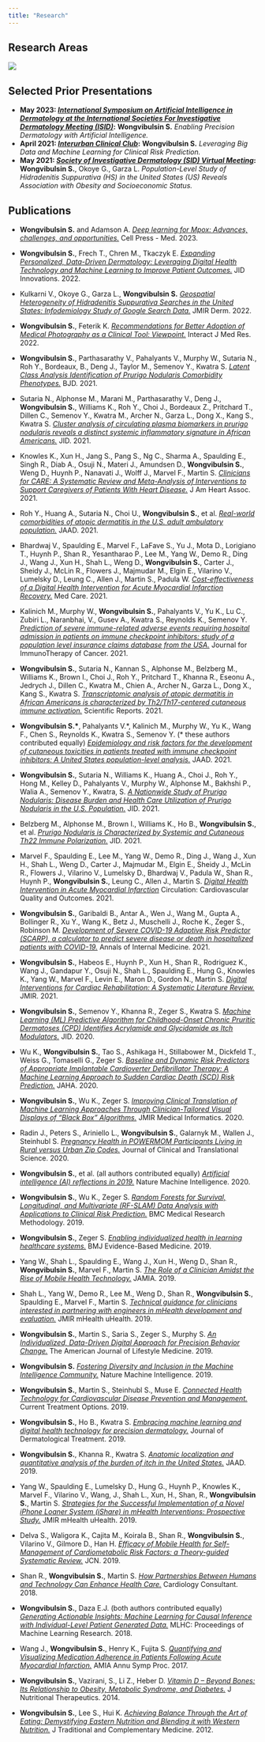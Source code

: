 ```yaml
---
title: "Research"
---
```

## 
## Research Areas

![](overview.jpg)

##
<!--## ## Current Projects

* __Machine Learning for Individualized COVID-19 Clinical Risk Prediction:__ under the advisement of Dr. Scott Zeger, PhD, Dr. Matthew Robinson, MD, Dr. Mei-Cheng Wang, PhD, and Dr. Brian Garibaldi, MD

* __Big Data, Machine Learning, and Digital Health Technology for Precision Dermatology:__ under the advisement of Dr. Shawn Kwatra, MD, Dr. Yevgeniy (“Eugene”) Semenov, MD, MA, and Dr. Scott Zeger, PhD !-->

##

<!--## Upcoming Presentation !-->

## Selected Prior Presentations
* __May 2023: [*International Symposium on Artificial Intelligence in Dermatology at the International Societies For Investigative Dermatology Meeting (ISID)*](https://isid2023.org/):__ __Wongvibulsin S.__  *Enabling Precision Dermatology with Artificial Intelligence.* 
* __April 2021: [*Interurban Clinical Club*](http://interurbanclinicalclub.org/):__ __Wongvibulsin S.__  *Leveraging Big Data and Machine Learning for Clinical Risk Prediction.* 
* __May 2021: [*Society of Investigative Dermatology (SID) Virtual Meeting*](https://www.sidannualmeeting.org/):__ __Wongvibulsin S.__, Okoye G., Garza L. *Population-Level Study of Hidradenitis Suppurativa (HS) in the United States (US) Reveals Association with Obesity and Socioeconomic Status.* 

<!--## Manuscripts in Submission
* Ostovaneh M., Dodge A., Wu C., Tracy R., Liu K., Zeger S., McClelland R., __Wongvibulsin S.__, Shea S., Bluemke D, Lima J., Ambale-Venkatesh B. *Machine Learning to Predict Short-versus Long-term Cardiovascular Outcomes: Multi-Ethnic Study of Atherosclerosis.* !-->

##
## Publications
* __Wongvibulsin S.__ and Adamson A. [*Deep learning for Mpox: Advances, challenges, and opportunities.*](https://www.cell.com/med/pdf/S2666-6340(23)00134-4.pdf) Cell Press - Med. 2023.

* __Wongvibulsin S.__, Frech T., Chren M., Tkaczyk E. [*Expanding Personalized, Data-Driven Dermatology: Leveraging Digital Health Technology and Machine Learning to Improve Patient Outcomes.*](https://www.jidinnovations.org/article/S2667-0267(22)00012-1/fulltext) JID Innovations. 2022. 

* Kulkarni V., Okoye G., Garza L., __Wongvibulsin S.__ [*Geospatial Heterogeneity of Hidradenitis Suppurativa Searches in the United States: Infodemiology Study of Google Search Data.*](https://derma.jmir.org/2022/2/e34594) JMIR Derm. 2022.

* __Wongvibulsin S.__, Feterik K. [*Recommendations for Better Adoption of Medical Photography as a Clinical Tool: Viewpoint.*](https://www.i-jmr.org/2022/2/e36102) Interact J Med Res. 2022.

*	__Wongvibulsin S.__, Parthasarathy V., Pahalyants V., Murphy W., Sutaria N., Roh Y., Bordeaux, B., Deng J., Taylor M., Semenov Y., Kwatra S. [*Latent Class Analysis Identification of Prurigo Nodularis Comorbidity Phenotypes.*](https://onlinelibrary.wiley.com/doi/10.1111/bjd.20957) BJD. 2021.

* Sutaria N., Alphonse M., Marani M., Parthasarathy V., Deng J., __Wongvibulsin S.__, Williams K., Roh Y., Choi J., Bordeaux Z., Pritchard T., Dillen C., Semenov Y., Kwatra M., Archer N., Garza L., Dong X., Kang S., Kwatra S. [*Cluster analysis of circulating plasma biomarkers in prurigo nodularis reveals a distinct systemic inflammatory signature in African Americans.*](https://www.sciencedirect.com/science/article/pii/S0022202X21023836) JID. 2021.

* Knowles K., Xun H., Jang S., Pang S., Ng C., Sharma A., Spaulding E., Singh R., Diab A., Osuji N., Materi J., Amundsen D., __Wongvibulsin S.__, Weng D., Huynh P., Nanavati J., Wolff J., Marvel F., Martin S. [*Clinicians for CARE: A Systematic Review and Meta-Analysis of Interventions to Support Caregivers of Patients With Heart Disease.*](https://www.ahajournals.org/doi/10.1161/JAHA.120.019706) J Am Heart Assoc. 2021.

* Roh Y., Huang A., Sutaria N., Choi U., __Wongvibulsin S.__, et al. [*Real-world comorbidities of atopic dermatitis in the U.S. adult ambulatory population.*](https://www.sciencedirect.com/science/article/pii/S0190962221028383?via%3Dihub) JAAD. 2021.

* Bhardwaj V., Spaulding E., Marvel F., LaFave S., Yu J., Mota D., Lorigiano T., Huynh P., Shan R., Yesantharao P., Lee M., Yang W., Demo R., Ding J., Wang J., Xun H., Shah L., Weng D., __Wongvibulsin S.__, Carter J., Sheidy J., McLin R., Flowers J., Majmudar M., Elgin E., Vilarino V., Lumelsky D., Leung C., Allen J., Martin S., Padula W. [*Cost-effectiveness of a Digital Health Intervention for Acute Myocardial Infarction Recovery.*](https://journals.lww.com/lww-medicalcare/Abstract/9000/Cost_effectiveness_of_a_Digital_Health.98112.aspx) Med Care. 2021.

* Kalinich M., Murphy W., __Wongvibulsin S.__, Pahalyants V., Yu K., Lu C., Zubiri L., Naranbhai, V., Gusev A., Kwatra S., Reynolds K., Semenov Y. [*Prediction of severe immune-related adverse events requiring hospital admission in patients on immune checkpoint inhibitors: study of a population level insurance claims database from the USA.*](https://jitc.bmj.com/content/9/3/e001935) Journal for ImmunoTherapy of Cancer. 2021.

* __Wongvibulsin S.__, Sutaria N., Kannan S., Alphonse M., Belzberg M., Williams K., Brown I., Choi J., Roh Y., Pritchard T., Khanna R., Eseonu A., Jedrych J., Dillen C., Kwatra M., Chien A., Archer N., Garza L., Dong X., Kang S., Kwatra S. [*Transcriptomic analysis of atopic dermatitis in African Americans is characterized by Th2/Th17-centered cutaneous immune activation.*](https://www.nature.com/articles/s41598-021-90105-w) Scientific Reports. 2021. 

* __Wongvibulsin S.\*__, Pahalyants V.\*, Kalinich M., Murphy W., Yu K., Wang F., Chen S., Reynolds K., Kwatra S., Semenov Y. (\* these authors contributed equally) [*Epidemiology and risk factors for the development of cutaneous toxicities in patients treated with immune checkpoint inhibitors: A United States population-level analysis.*](https://www.jaad.org/article/S0190-9622(21)00661-7/fulltext) JAAD. 2021. 

* __Wongvibulsin S.__, Sutaria N., Williams K., Huang A., Choi J., Roh Y., Hong M., Kelley D., Pahalyants V., Murphy W., Alphonse M., Bakhshi P., Walia A., Semenov Y., Kwatra, S. [*A Nationwide Study of Prurigo Nodularis: Disease Burden and Health Care Utilization of Prurigo Nodularis in the U.S. Population.*](https://www.sciencedirect.com/science/article/pii/S0022202X21011301) JID. 2021. 

* Belzberg M., Alphonse M., Brown I., Williams K., Ho B., __Wongvibulsin S.__, et al. [*Prurigo Nodularis is Characterized by Systemic and Cutaneous Th22 Immune Polarization.*](https://www.sciencedirect.com/science/article/pii/S0022202X21010162?via%3Dihub) JID. 2021. 

* Marvel F., Spaulding E., Lee M., Yang W., Demo R., Ding J., Wang J., Xun H., Shah L., Weng D., Carter J., Majmudar M., Elgin E., Sheidy J., McLin R., Flowers J., Vilarino V., Lumelsky D., Bhardwaj V., Padula W., Shan R., Huynh P., __Wongvibulsin S.__, Leung C., Allen J., Martin S. [*Digital Health Intervention in Acute Myocardial Infarction*](https://www.ahajournals.org/doi/10.1161/CIRCOUTCOMES.121.007741) Circulation: Cardiovascular Quality and Outcomes. 2021. 

* __Wongvibulsin S.__, Garibaldi B., Antar A., Wen J., Wang M., Gupta A., Bollinger R., Xu Y., Wang K., Betz J., Muschelli J., Roche K., Zeger S., Robinson M. [*Development of Severe COVID-19 Adaptive Risk Predictor (SCARP), a calculator to predict severe disease or death in hospitalized patients with COVID-19.*](https://www.acpjournals.org/doi/10.7326/M20-6754) Annals of Internal Medicine. 2021.

* __Wongvibulsin S.__, Habeos E., Huynh P., Xun H., Shan R., Rodriguez K., Wang J., Gandapur Y., Osuji N., Shah L., Spaulding E., Hung G., Knowles K., Yang W., Marvel F., Levin E., Maron D., Gordon N., Martin S. [*Digital Interventions for Cardiac Rehabilitation: A Systematic Literature Review.*](https://www.jmir.org/2021/2/e18773/) JMIR. 2021.

* __Wongvibulsin S.__, Semenov Y., Khanna R., Zeger S., Kwatra S. [*Machine Learning (ML) Predictive Algorithm for Childhood-Onset Chronic Pruritic Dermatoses (CPD) Identifies Acrylamide and Glycidamide as Itch Modulators.*](https://www.jidonline.org/article/S0022-202X(20)31110-6/fulltext) JID. 2020.

* Wu K., __Wongvibulsin S.__, Tao S., Ashikaga H., Stillabower M., Dickfeld T., Weiss G., Tomaselli G., Zeger S. [*Baseline and Dynamic Risk Predictors of Appropriate Implantable Cardioverter Defibrillator Therapy: A Machine Learning Approach to Sudden Cardiac Death (SCD) Risk Prediction.*](https://www.ahajournals.org/doi/10.1161/JAHA.120.017002) JAHA. 2020.

* __Wongvibulsin S.__, Wu K., Zeger S. [*Improving Clinical Translation of Machine Learning Approaches Through Clinician-Tailored Visual Displays of “Black Box” Algorithms.*](https://medinform.jmir.org/2020/6/e15791/) JMIR Medical Informatics. 2020.

* Radin J., Peters S., Ariniello L., __Wongvibulsin S.__, Galarnyk M., Wallen J., Steinhubl S. [*Pregnancy Health in POWERMOM Participants Living in Rural versus Urban Zip Codes.*](https://doi.org/10.1017/cts.2020.33) Journal of Clinical and Translational Science. 2020.

* __Wongvibulsin S.__, et al. (all authors contributed equally) [*Artificial intelligence (AI) reflections in 2019.*](https://www.nature.com/articles/s42256-019-0141-1) Nature Machine Intelligence. 2020. 

* __Wongvibulsin S.__, Wu K., Zeger S. [*Random Forests for Survival, Longitudinal, and Multivariate (RF-SLAM) Data Analysis with Applications to Clinical Risk Prediction.*](https://bmcmedresmethodol.biomedcentral.com/articles/10.1186/s12874-019-0863-0) BMC Medical Research Methodology. 2019.

*	__Wongvibulsin S.__, Zeger S. [*Enabling individualized health in learning healthcare systems.*](https://ebm.bmj.com/content/25/4/125) BMJ Evidence-Based Medicine. 2019.

* Yang W., Shah L., Spaulding E., Wang J., Xun H., Weng D., Shan R., __Wongvibulsin S.__, Marvel F., Martin S. [*The Role of a Clinician Amidst the Rise of Mobile Health Technology.*](https://academic.oup.com/jamia/article/26/11/1385/5542898) JAMIA. 2019.

* Shah L., Yang W., Demo R., Lee M., Weng D., Shan R., __Wongvibulsin S.__, Spaulding E., Marvel F., Martin S. [*Technical guidance for clinicians interested in partnering with engineers in mHealth development and evaluation.*](https://mhealth.jmir.org/2019/5/e14124/) JMIR mHealth uHealth. 2019.

*	__Wongvibulsin S.__, Martin S., Saria S., Zeger S., Murphy S. [*An Individualized, Data-Driven Digital Approach for Precision Behavior Change.*](https://journals.sagepub.com/doi/full/10.1177/1559827619843489) The American Journal of Lifestyle Medicine. 2019. 

* __Wongvibulsin S.__ [*Fostering Diversity and Inclusion in the Machine Intelligence Community.*](https://www.ncbi.nlm.nih.gov/pmc/articles/PMC6687322/) Nature Machine Intelligence. 2019.

*	__Wongvibulsin S.__, Martin S., Steinhubl S., Muse E. [*Connected Health Technology for Cardiovascular Disease Prevention and Management.*](https://link.springer.com/article/10.1007/s11936-019-0729-0) Current Treatment Options. 2019. 

*	__Wongvibulsin S.__, Ho B., Kwatra S. [*Embracing machine learning and digital health technology for precision dermatology.*](https://www.tandfonline.com/doi/full/10.1080/09546634.2019.1623373) Journal of Dermatological Treatment. 2019. 

*	__Wongvibulsin S.__, Khanna R., Kwatra S. [*Anatomic localization and quantitative analysis of the burden of itch in the United States.*](https://www.sciencedirect.com/science/article/pii/S0190962219309934?via%3Dihub) JAAD. 2019.

*	Yang W., Spaulding E., Lumelsky D., Hung G., Huynh P., Knowles K., Marvel F., Vilarino V., Wang, J., Shah L., Xun, H., Shan, R., __Wongvibulsin S.__, Martin S.  [*Strategies for the Successful Implementation of a Novel iPhone Loaner System (iShare) in mHealth Interventions: Prospective Study.*](https://mhealth.jmir.org/2019/12/e16391/) JMIR mHealth uHealth. 2019.

*	Delva S., Waligora K., Cajita M., Koirala B., Shan R., __Wongvibulsin S.__, Vilarino V., Gilmore D., Han H. [*Efficacy of Mobile Health for Self-Management of Cardiometabolic Risk Factors: a Theory-guided Systematic Review.*](https://journals.lww.com/jcnjournal/Abstract/9000/Efficacy_of_Mobile_Health_for_Self_management_of.99321.aspx) JCN. 2019.

*	Shan R., __Wongvibulsin S.__, Martin S. [*How Partnerships Between Humans and Technology Can Enhance Health Care.*](https://www.consultant360.com/exclusive/cardiology/how-partnerships-between-humans-and-technology-can-enhance-health-care) Cardiology Consultant. 2018.  

*	__Wongvibulsin S.__, Daza E.J. (both authors contributed equally) [*Generating Actionable Insights: Machine Learning for Causal Inference with Individual-Level Patient Generated Data.*](https://static1.squarespace.com/static/59d5ac1780bd5ef9c396eda6/t/5b73799889858325de8d72da/1534294439268/Wongvibulsin_S.pdf) MLHC: Proceedings of Machine Learning Research. 2018. 

*	Wang J., __Wongvibulsin S.__, Henry K., Fujita S. [*Quantifying and Visualizing Medication Adherence in Patients Following Acute Myocardial Infarction.*](https://www.ncbi.nlm.nih.gov/pmc/articles/PMC5977657/) AMIA Annu Symp Proc. 2017.

*	__Wongvibulsin S.__, Vazirani, S., Li Z., Heber D. [*Vitamin D – Beyond Bones: Its Relationship to Obesity, Metabolic Syndrome, and Diabetes.*](https://www.ncbi.nlm.nih.gov/pmc/articles/PMC6513299/) J Nutritional Therapeutics. 2014.

*	__Wongvibulsin S.__, Lee S., Hui K. [*Achieving Balance Through the Art of Eating: Demystifying Eastern Nutrition and Blending it with Western Nutrition.*](https://www.ncbi.nlm.nih.gov/pmc/articles/PMC3943006/) J Traditional and Complementary Medicine. 2012.